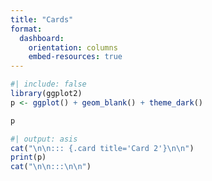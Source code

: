 ```yaml
---
title: "Cards"
format:
  dashboard:
    orientation: columns
    embed-resources: true
---
```


```r
#| include: false
library(ggplot2)
p <- ggplot() + geom_blank() + theme_dark()
```

::: {.card title="Card 1"}
```r
p
```
:::

```r
#| output: asis
cat("\n\n::: {.card title='Card 2'}\n\n")
print(p)
cat("\n\n:::\n\n")
```
